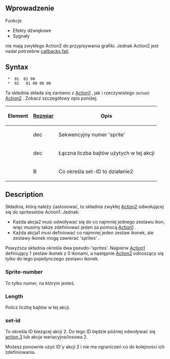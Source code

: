 {{pl/Development/NewGRF/inne strony|en=newgrf-specs.tt-wiki.net/wiki/Action2/Only_Callback_Failure|pl=pl/Development/NewGRF/NFO Specs/Action2/Only Callback Failure}}
<!--{{-}}<br>--><!--{{ambox | text = w trakcie edycji.}}--><!-- -->
== Wprowadzenie ==
Funkcje
* Efekty dźwiękowe
* Sygnały
nie mają zwykłego Action2 do przypisywania grafiki. Jednak Action2 jest nadal potrzebne [[en/Callback Failed | callbacks fail]].

== Syntax ==
 <Sprite-number> * <Length> 01 <feature> 01 00
 <Sprite-number> * <Length> 02 <feature> <set-id> 01 00 00 00
Ta składnia składa się zarówno z [[pl/Development/NewGRF/NFO Specs/Action1|Action1]] , jak i rzeczywistego <small>''(actual)''</small> [[pl/Development/NewGRF/NFO Specs/Action2/Main Page|Action2]] . Zobacz szczegółowy opis poniżej.

{|
!Element!![[pl/Development/NewGRF/NFO Specs/GRFActionsDetailed|Rozmiar]]!!Opis
|-
|<Sprite-number>||dec||Sekwencyjny numer 'sprite'
|-
|<length>||dec||Łączna liczba bajtów użytych w tej akcji
|-
|<set-id>||B||Co określa set-ID to działanie2
|}

== Description ==

Składnia, którą należy zastosować, to składnia zwykłej [[pl/Development/NewGRF/NFO Specs/Action2/Main Page|Action2]] odwołującej się do spritesetów Action1. Jednak:
* Każda akcja2 musi odwoływać się do co najmniej jednego zestawu ikon, więc musimy także zdefiniować jeden za pomocą [[pl/Development/NewGRF/NFO Specs/Action1|Action1]] .
* Każda akcja1 musi definiować co najmniej jeden zestaw ikonek, ale zestawy ikonek mogą zawierać 'sprites' .

Powyższa składnia określa dwa pseudo-'sprites'. Najpierw [[pl/Development/NewGRF/NFO Specs/Action1|Action1]] definiujący 1 zestaw ikonek z 0 ikonami, a następnie [[pl/Development/NewGRF/NFO Specs/Action2/Main Page|Action2]] odnoszący się tylko do tego pojedynczego zestawu ikonek.

=== Sprite-number ===

To tylko numer, na którym jesteś.

=== Length ===

Policz liczbę bajtów w tej akcji.

=== set-id ===

To określa ID bieżącej akcji 2. Do tego ID będzie później odwoływać się [[pl/Development/NewGRF/NFO Specs/Action3/Main Page|action 3]] lub akcja wariacyjna/losowa 2.

Możesz ponownie użyć ID''`y'' akcji 2 i nie ma ograniczeń co do kolejności ich zdefiniowania.